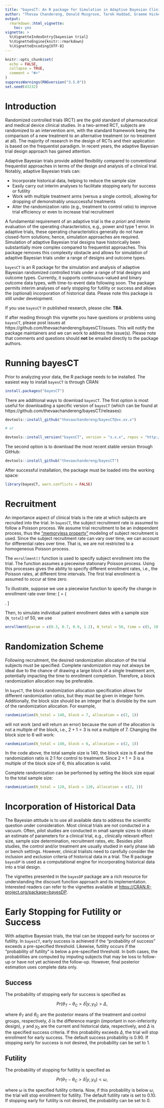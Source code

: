 ```yaml
---
title: "bayesCT: An R package for Simulation in Adaptive Bayesian Clinical Trials"
author: "Thevaa Chandereng, Donald Musgrove, Tarek Haddad, Graeme Hickey, Timothy Hanson, Theodore Lystig"
output: 
  rmarkdown::html_vignette:
    toc: yes
vignette: >
  %\VignetteIndexEntry{bayesian trial}
  %\VignetteEngine{knitr::rmarkdown}
  %\VignetteEncoding{UTF-8}
---
```

  
  
```r
knitr::opts_chunk$set(
  echo = FALSE,
  collapse = TRUE,
  comment = "#>"
)
suppressWarnings(RNGversion("3.5.0"))
set.seed(43232)
```


# Introduction
Randomized controlled trials (RCT) are the gold standard of pharmaceutical and medical device clinical studies. In a two-armed RCT, subjects are randomized to an intervention arm, with the standard framework being the comparison of a new treatment to an alternative treatment (or no treatment at all). The majority of research in the design of RCTs and their application is based on the frequentist paradigm. In recent years, the adaptive Bayesian trial design approach has gained attention.

Adaptive Bayesian trials provide added flexibility compared to conventional frequentist approaches in terms of the design and analysis of a clinical trial. Notably, adaptive Bayesian trials can:

- Incorporate historical data, helping to reduce the sample size
- Easily carry out interim analyses to facilitate stopping early for success or futility
- Work with multiple treatment arms (versus a single control), allowing for dropping of demonstrably unsuccessful treatments
- Alter the randomization ratio (e.g., treatment to control ratio) to improve trial efficiency or even to increase trial recruitment

A fundamental requirement of an adaptive trial is the *a priori* and interim evaluation of the operating characteristics, e.g., power and type 1 error. In adaptive trials, these operating characteristics generally do not have closed-form solutions; hence, simulation approaches are required. Simulation of adaptive Bayesian trial designs have historically been substantially more complex compared to frequentist approaches. This package removes this complexity obstacle and allows for simulation of adaptive Bayesian trials under a range of designs and outcome types.

`bayesCT` is an R package for the simulation and analysis of adaptive Bayesian randomized controlled trials under a range of trial designs and outcome types. Currently, it supports continuous-valued and binary outcome data types, with time-to-event data following soon. The package permits interim analyses of early stopping for futility or success and allows the (optional) incorporation of historical data. Please note this package is still under development. 

If you use `bayesCT` in published research, please cite: **TBA**.

If after reading through this vignette you have questions or problems using `bayesCT`, please post issues at https://github.com/thevaachandereng/bayesCT/issues. This will notify the package maintainers and we can work to address the issue(s). Please note that comments and questions should **not** be emailed directly to the package authors.


# Running bayesCT
Prior to analyzing your data, the R package needs to be installed. The easiest way to install `bayesCT` is through CRAN:

```r
install.packages("bayesCT")
```

There are additional ways to download `bayesCT`. The first option is most useful for downloading a specific version of `bayesCT` (which can be found at https://github.com/thevaachandereng/bayesCT/releases):

```r
devtools::install_github("thevaachandereng/bayesCT@vx.xx.x")

# or 

devtools::install_version("bayesCT", version = "x.x.x", repos = "http://cran.us.r-project.org")
```

The second option is to download the most recent stable version through GitHub:

```r
devtools::install_github("thevaachandereng/bayesCT")
```

After successful installation, the package must be loaded into the working space:

```r
library(bayesCT, warn.conflicts = FALSE)
```


# Recruitment

An importance aspect of clinical trials is the rate at which subjects are recruited into the trial. In `bayesCT`, the subject recruitment rate is assumed to follow a Poisson process. We assume trial recruitment to be an independent process, thus the ["memoryless property"](https://en.wikipedia.org/wiki/Memorylessness) modeling of subject recruitment is used. Since the subject recruitment rate can vary over time, we can account for differential rates over time. That is, we are not restricted to a homogeneous Poisson process. 

The `enrollment()` function is used to specify subject enrollment into the trial. The function assumes a piecewise stationary Poisson process. Using this processes gives the ability to specify different enrollment rates, i.e., the Poisson rates, at different time intervals. The first trial enrollment is assumed to occur at time zero. 

To illustrate, suppose we use a piecewise function to specify the change in enrollment rate over time:
\[  \lambda = \left\{
\begin{array}{ll}
      0.3 & \text{time} \in [0, 5) \\
      0.7 & \text{time} \in [5, 10) \\
      0.9 & \text{time} \in [10, 15) \\
      1.2 & \text{time} \in [15, \infty) \\
\end{array} 
\right. \]

Then, to simulate individual patient enrollment dates with a sample size (`N_total`) of 50, we use

```r
enrollment(param = c(0.3, 0.7, 0.9, 1.2), N_total = 50, time = c(5, 10, 15))
```


# Randomization Scheme

Following recruitment, the desired randomization allocation of the trial subjects must be specified. Complete randomization may not always be ideal due to the chance of drawing a large block of a single treatment arm, potentially impacting the time to enrollment completion. Therefore, a block randomization allocation may be preferable. 

In `bayeCT`, the block randomization allocation specification allows for different randomization ratios, but they must be given in integer form. Additionally, the block size should be an integer that is divisible by the sum of the randomization allocation. For example,

```r
randomization(N_total = 140, block = 7, allocation = c(2, 1))
```

will not work (and will return an error) because the sum of the allocation is not a multiple of the block, i.e., $2+1=3$ is not a multiple of $7$. Changing the block size to 6 will work:

```r
randomization(N_total = 140, block = 6, allocation = c(2, 1))
```

In the code above, the total sample size is 140, the block size is 6 and the randomization ratio is 2:1 for control to treatment. Since $2+1 = 3$ is a multiple of the block size of 6, this allocation is valid.

Complete randomization can be performed by setting the block size equal to the total sample size:
 
```r
randomization(N_total = 120, block = 120, allocation = c(2, 1))
```



# Incorporation of Historical Data

The Bayesian attitude is to use all available data to address the scientific question under consideration. Most clinical trials are not conducted in a vacuum. Often, pilot studies are conducted in small sample sizes to obtain an estimate of parameters for a clinical trial, e.g., clinically relevant effect size, sample size determination, recruitment rates, etc. Besides pilot studies, the control and/or treatment are usually studied in early phase lab or bench settings. However, clinical trialists need to carefully consider the inclusion and exclusion criteria of historical data in a trial. The R package `bayesDP` is used as a computational engine for incorporating historical data into a trial design.

The vignettes presented in the `bayesDP` package are a rich resource for understanding the discount function approach and its implementation. Interested readers can refer to the vignettes available at [https://CRAN.R-project.org/package=bayesDP](https://CRAN.R-project.org/package=bayesDP).



# Early Stopping for Futility or Success

With adaptive Bayesian trials, the trial can be stopped early for success or futility. In `bayesCT`, early success is achieved if the "probability of success" exceeds a pre-specified threshold. Likewise, futility occurs if the "probability of futility" is below a pre-specified threshold. In both cases, the probabilities are computed by imputing subjects that may be loss to follow-up or have not yet achieved the follow-up. However, final posterior estimation uses complete data only. 

## Success
The probability of stopping early for success is specified as

$$Pr(\theta_T - \theta_C > \delta| y, y_0) > \Delta,$$

where $\theta_T$ and $\theta_C$ are the posterior means of the treatment and control groups, respectively, $\delta$ is the difference margin (important in non-inferiority design), $y$ and $y_0$ are the current and historical data, respectively, and $\Delta$ is the specified success criteria. If this probability exceeds $\Delta$, the trial will stop enrollment for early success. The default success probability is 0.90. If stopping early for success is not desired, the probability can be set to 1.


## Futility
The probability of stopping for futility is specified as


$$Pr(\theta_T - \theta_C > \delta| y, y_0) < \omega,$$

where $\omega$ is the specified futility criteria. Now, if this probability is below $\omega$, the trial will stop enrollment for futility. The default futility rate is set to 0.10. If stopping early for futility is not desired, the probability can be set to 0.


